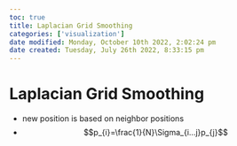 ```yaml
---
toc: true
title: Laplacian Grid Smoothing
categories: ['visualization']
date modified: Monday, October 10th 2022, 2:02:24 pm
date created: Tuesday, July 26th 2022, 8:33:15 pm
---
```


# Laplacian Grid Smoothing
- new position is based on neighbor positions
- $$p_{i}=\frac{1}{N}\Sigma_{i…j}p_{j}$$




